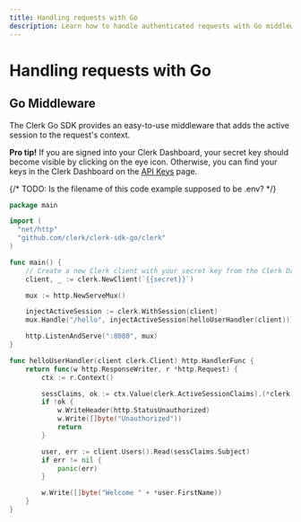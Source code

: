 ```yaml
---
title: Handling requests with Go
description: Learn how to handle authenticated requests with Go middleware using Clerk.
---
```


# Handling requests with Go

## Go Middleware

The Clerk Go SDK provides an easy-to-use middleware that adds the active session to the request's context.

**Pro tip!** If you are signed into your Clerk Dashboard, your secret key should become visible by clicking on the eye icon. Otherwise, you can find your keys in the Clerk Dashboard on the [API Keys](https://dashboard.clerk.com/last-active?path=api-keys) page.

{/* TODO: Is the filename of this code example supposed to be .env? */}

<InjectKeys>

```go filename=".env"
package main

import (
  "net/http"
  "github.com/clerk/clerk-sdk-go/clerk"
)

func main() {
	// Create a new Clerk client with your secret key from the Clerk Dashboard
	client, _ := clerk.NewClient(`{{secret}}`)

	mux := http.NewServeMux()

	injectActiveSession := clerk.WithSession(client)
	mux.Handle("/hello", injectActiveSession(helloUserHandler(client)))

	http.ListenAndServe(":8080", mux)
}

func helloUserHandler(client clerk.Client) http.HandlerFunc {
	return func(w http.ResponseWriter, r *http.Request) {
		ctx := r.Context()

		sessClaims, ok := ctx.Value(clerk.ActiveSessionClaims).(*clerk.SessionClaims)
		if !ok {
			w.WriteHeader(http.StatusUnauthorized)
			w.Write([]byte("Unauthorized"))
			return
		}

		user, err := client.Users().Read(sessClaims.Subject)
		if err != nil {
			panic(err)
		}

		w.Write([]byte("Welcome " + *user.FirstName))
	}
}
```

</InjectKeys>